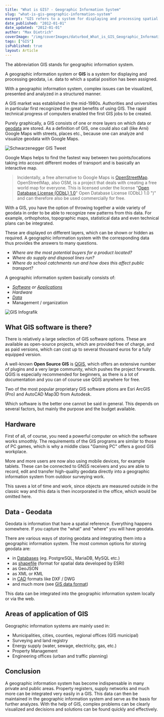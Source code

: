 ```yaml
---
title: "What is GIS? - Geographic Information System"
slug: "what-is-gis-geographic-information-system"
excerpt: "GIS refers to a system for displaying and processing spatial data, i.e. data to which a spatial location has been assigned."
date_published: "2012-01-01"
date_updated: "2012-01-01"
author: "Max Dietrich"
coverImage: "/img/coverImages/daturbod_What_is_GIS_Geographic_Information_System_3e7d2842_a735_42b8_904a_0902e07745e8_1f0d88e2ae.png"
tags: ["GIS"]
isPublished: true
layout: Article
---
```


The abbreviation GIS stands for geographic information system.

A geographic information system or **GIS** is a system for displaying and processing geodata, i.e. data to which a spatial position has been assigned.

With a geographic information system, complex issues can be visualized, presented and analyzed in a structured manner.

A GIS market was established in the mid-1980s. Authorities and universities in particular first recognized the great benefits of using GIS. The rapid technical progress of computers enabled the first GIS jobs to be created.

Purely graphically, a GIS consists of one or more layers on which data or [geodata](/articles/what-are-geodata "what is geodata") are stored. As a definition of GIS, one could also call (like Arni) Google Maps with streets, places etc., because one can analyze and visualize geodata with Google Maps.

![Schwarzenegger GIS Tweet](/img/gis_schwarzenegger_tweet_9baaf453ab.jpg)

Google Maps helps to find the fastest way between two points/locations taking into account different modes of transport and is basically an interactive map.

> Incidentally, a free alternative to Google Maps is [OpenStreetMap](https://routing.openstreetmap.de/?z=7&center=50.004209%2C11.997070&hl=de&alt=0&srv=1 "OpenStreetMap"). OpenStreetMap, also OSM, is a project that deals with creating a free world map for everyone. This is licensed under the license "[Open Database License (ODbL) 1.0](http://opendatacommons.org/licenses/odbl/)" Open Database License (ODbL) 1.0 ")" and can therefore also be used commercially for free.

With a GIS, you have the option of throwing together a wide variety of geodata in order to be able to recognize new patterns from this data. For example, orthophotos, topographic maps, statistical data and even technical plans can be integrated.

These are displayed on different layers, which can be shown or hidden as required. A geographic information system with the corresponding data thus provides the answers to many questions.

- _Where are the most potential buyers for a product located?_
- _Where do supply and disposal lines run?_
- _Where do school catchments run and how does this affect public transport?_

A geographic information system basically consists of:

- _[Software](/articles/gis-software-options-free-open-source-and-proprietary "GIS software") or [Applications](/articles/gis-applications "GIS applications")_
- _Hardware_
- [_Data_](/articles/what-are-geodata "What are geodata")
- Management / organization

![GIS Infografik](/img/GIS_Grafik_2_e1556304265569_9cf8a4eaf5.jpg)

## What GIS software is there?

There is relatively a large selection of GIS software options. These are available as open-source projects, which are provided free of charge, and as paid versions, which can cost up to several thousand euros for a fully equipped version.

A well-known **Open Source GIS** is [QGIS](https://www.qgis.org/en/site/ "QGIS"), which offers an extensive number of plugins and a very large community, which pushes the project forwards. QGIS is especially recommended for beginners, as there is a lot of documentation and you can of course use QGIS anywhere for free.

Two of the most popular proprietary GIS software ptions are Esri ArcGIS (Pro) and AutoCAD Map3D from Autodesk.

Which software is the better one cannot be said in general. This depends on several factors, but mainly the purpose and the budget available.

## Hardware

First of all, of course, you need a powerful computer on which the software works smoothly. The requirements of the GIS programs are similar to those of PC games, which is why a middle class "Gaming PC" offers a good GIS workplace.

More and more users are now also using mobile devices, for example tablets. These can be connected to GNSS receivers and you are able to record, edit and transfer high-quality geodata directly into a geographic information system from outdoor surveying work.

This saves a lot of time and work, since objects are measured outside in the classic way and this data is then incorporated in the office, which would be omitted here.

## Data - Geodata

Geodata is information that have a spatial reference. Everything happens somewhere. If you capture the "what" and "where" you will have geodata.

There are various ways of storing geodata and integrating them into a geographic information system. The most common options for storing geodata are:

- in [Databases](/articles/gis-and-geo-database-management-system-options "GIS-Databases") (eg. PostgreSQL, MariaDB, MySQL etc.)
- as [shapefile](/articles/what-is-a-shapefile "What is a shapefile") (format for spatial data developed by ESRI)
- as GeoJSON
- as XML or KML
- in [CAD](/articles/gis-vs-cad-the-difference-between-gis-and-cad "difference GIS-CAD") formats like DXF / DWG
- and much more (see [GIS data format](https://en.m.wikipedia.org/wiki/GIS_file_formats "GIS data formats"))

This data can be integrated into the geographic information system locally or via the web.

## Areas of application of GIS

Geographic information systems are mainly used in:

- Municipalities, cities, counties, regional offices (GIS municipal)
- Surveying and land registry
- Energy supply (water, sewage, electricity, gas, etc.)
- Property Management
- Engineering offices (urban and traffic planning)

## Conclusion

A geographic information system has become indispensable in many private and public areas. Property registers, supply networks and much more can be integrated very easily in a GIS. This data can then be maintained in the geographic information system and serve as the basis for further analyzes. With the help of GIS, complex problems can be clearly visualized and decisions and solutions can be found quickly and effectively.
